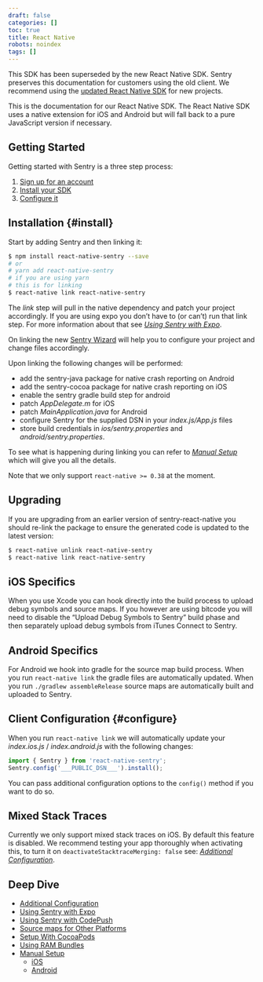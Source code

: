 ```yaml
---
draft: false
categories: []
toc: true
title: React Native
robots: noindex
tags: []
---
```

<Alert level="warning" title="Note"><markdown>

This SDK has been superseded by the new React Native SDK. Sentry preserves this documentation for customers using the old client. We recommend using the [updated React Native SDK](/platforms/react-native/) for new projects.

</markdown></Alert>


This is the documentation for our React Native SDK. The React Native SDK uses a native extension for iOS and Android but will fall back to a pure JavaScript version if necessary.

## Getting Started
Getting started with Sentry is a three step process:

1.  [Sign up for an account](https://sentry.io/signup/)
2.  [Install your SDK](#install)
3.  [Configure it](#configure)

<!-- WIZARD -->
## Installation {#install}

Start by adding Sentry and then linking it:

```bash
$ npm install react-native-sentry --save
# or
# yarn add react-native-sentry
# if you are using yarn
# this is for linking
$ react-native link react-native-sentry
```

The _link_ step will pull in the native dependency and patch your project accordingly. If you are using expo you don’t have to (or can’t) run that link step. For more information about that see [_Using Sentry with Expo_](/clients/react-native/expo/).

On linking the new [Sentry Wizard](https://github.com/getsentry/sentry-wizard) will help you to configure your project and change files accordingly.

Upon linking the following changes will be performed:

-   add the sentry-java package for native crash reporting on Android
-   add the sentry-cocoa package for native crash reporting on iOS
-   enable the sentry gradle build step for android
-   patch _AppDelegate.m_ for iOS
-   patch _MainApplication.java_ for Android
-   configure Sentry for the supplied DSN in your _index.js/App.js_ files
-   store build credentials in _ios/sentry.properties_ and _android/sentry.properties_.

To see what is happening during linking you can refer to [_Manual Setup_](/clients/react-native/manual-setup/) which will give you all the details.

Note that we only support `react-native >= 0.38` at the moment.


## Upgrading

If you are upgrading from an earlier version of sentry-react-native you should re-link the package to ensure the generated code is updated to the latest version:

```bash
$ react-native unlink react-native-sentry
$ react-native link react-native-sentry
```

## iOS Specifics

When you use Xcode you can hook directly into the build process to upload debug symbols and source maps. If you however are using bitcode you will need to disable the “Upload Debug Symbols to Sentry” build phase and then separately upload debug symbols from iTunes Connect to Sentry.

## Android Specifics

For Android we hook into gradle for the source map build process. When you run `react-native link` the gradle files are automatically updated. When you run `./gradlew assembleRelease` source maps are automatically built and uploaded to Sentry.

<!-- WIZARD -->
## Client Configuration {#configure}

When you run `react-native link` we will automatically update your _index.ios.js_ / _index.android.js_ with the following changes:

```javascript
import { Sentry } from 'react-native-sentry';
Sentry.config('___PUBLIC_DSN___').install();
```

You can pass additional configuration options to the `config()` method if you want to do so.
<!-- TODO-ADD-VERIFICATION-EXAMPLE -->


## Mixed Stack Traces

Currently we only support mixed stack traces on iOS. By default this feature is disabled. We recommend testing your app thoroughly when activating this, to turn it on `deactivateStacktraceMerging: false` see: [_Additional Configuration_](/clients/react-native/config/).

## Deep Dive

-   [Additional Configuration](/clients/react-native/config/)
-   [Using Sentry with Expo](/clients/react-native/expo/)
-   [Using Sentry with CodePush](/clients/react-native/codepush/)
-   [Source maps for Other Platforms](/clients/react-native/sourcemaps/)
-   [Setup With CocoaPods](/clients/react-native/cocoapods/)
-   [Using RAM Bundles](/clients/react-native/ram-bundles/)
-   [Manual Setup](/clients/react-native/manual-setup/)
    -   [iOS](/clients/react-native/manual-setup/#ios)
    -   [Android](/clients/react-native/manual-setup/#android)

